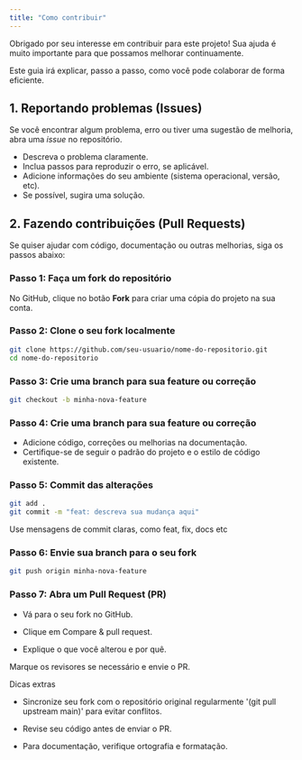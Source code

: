 ```yaml
---
title: "Como contribuir"
---
```


Obrigado por seu interesse em contribuir para este projeto! Sua ajuda é muito importante para que possamos melhorar continuamente.

Este guia irá explicar, passo a passo, como você pode colaborar de forma eficiente.



## 1. Reportando problemas (Issues)

Se você encontrar algum problema, erro ou tiver uma sugestão de melhoria, abra uma *issue* no repositório.

- Descreva o problema claramente.
- Inclua passos para reproduzir o erro, se aplicável.
- Adicione informações do seu ambiente (sistema operacional, versão, etc).
- Se possível, sugira uma solução.


## 2. Fazendo contribuições (Pull Requests)

Se quiser ajudar com código, documentação ou outras melhorias, siga os passos abaixo:

### Passo 1: Faça um fork do repositório

No GitHub, clique no botão **Fork** para criar uma cópia do projeto na sua conta.

### Passo 2: Clone o seu fork localmente

```bash
git clone https://github.com/seu-usuario/nome-do-repositorio.git
cd nome-do-repositorio
```

### Passo 3: Crie uma branch para sua feature ou correção


```bash
git checkout -b minha-nova-feature
```

### Passo 4: Crie uma branch para sua feature ou correção

* Adicione código, correções ou melhorias na documentação.
* Certifique-se de seguir o padrão do projeto e o estilo de código existente.

### Passo 5: Commit das alterações

```bash
git add .
git commit -m "feat: descreva sua mudança aqui"
```

<Warning> Use mensagens de commit claras, como feat, fix, docs etc </Warning>

###  Passo 6: Envie sua branch para o seu fork

```bash
git push origin minha-nova-feature
```

### Passo 7: Abra um Pull Request (PR)

* Vá para o seu fork no GitHub.

* Clique em Compare & pull request.

* Explique o que você alterou e por quê.

<Warning> Marque os revisores se necessário e envie o PR. </Warning>

<Tip>

 Dicas extras 

* Sincronize seu fork com o repositório original regularmente '(git pull upstream main)' para evitar conflitos.

* Revise seu código antes de enviar o PR.

* Para documentação, verifique ortografia e formatação.

</Tip>


  

